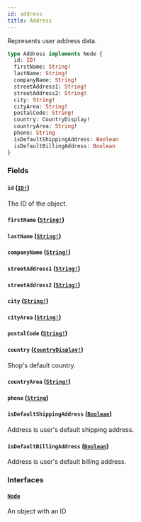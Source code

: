 ```yaml
---
id: address
title: Address
---
```


Represents user address data.

```graphql
type Address implements Node {
  id: ID!
  firstName: String!
  lastName: String!
  companyName: String!
  streetAddress1: String!
  streetAddress2: String!
  city: String!
  cityArea: String!
  postalCode: String!
  country: CountryDisplay!
  countryArea: String!
  phone: String
  isDefaultShippingAddress: Boolean
  isDefaultBillingAddress: Boolean
}
```

### Fields

#### `id` ([`ID!`](../../../developer/api-reference/scalars/id))

The ID of the object.

#### `firstName` ([`String!`](../../../developer/api-reference/scalars/string))

#### `lastName` ([`String!`](../../../developer/api-reference/scalars/string))

#### `companyName` ([`String!`](../../../developer/api-reference/scalars/string))

#### `streetAddress1` ([`String!`](../../../developer/api-reference/scalars/string))

#### `streetAddress2` ([`String!`](../../../developer/api-reference/scalars/string))

#### `city` ([`String!`](../../../developer/api-reference/scalars/string))

#### `cityArea` ([`String!`](../../../developer/api-reference/scalars/string))

#### `postalCode` ([`String!`](../../../developer/api-reference/scalars/string))

#### `country` ([`CountryDisplay!`](../../../developer/api-reference/objects/country-display))

Shop's default country.

#### `countryArea` ([`String!`](../../../developer/api-reference/scalars/string))

#### `phone` ([`String`](../../../developer/api-reference/scalars/string))

#### `isDefaultShippingAddress` ([`Boolean`](../../../developer/api-reference/scalars/boolean))

Address is user's default shipping address.

#### `isDefaultBillingAddress` ([`Boolean`](../../../developer/api-reference/scalars/boolean))

Address is user's default billing address.

### Interfaces

#### [`Node`](../../../developer/api-reference/interfaces/node)

An object with an ID

